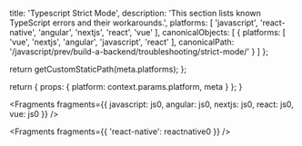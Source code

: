 
  title: 'Typescript Strict Mode',
  description: 'This section lists known TypeScript errors and their workarounds.',
  platforms: [
    'javascript',
    'react-native',
    'angular',
    'nextjs',
    'react',
    'vue'
  ],
  canonicalObjects: [
    {
      platforms: [
        'vue',
        'nextjs',
        'angular',
        'javascript',
        'react'
      ],
      canonicalPath: '/javascript/prev/build-a-backend/troubleshooting/strict-mode/'
    }
  ]
};

  return getCustomStaticPath(meta.platforms);
};

  return {
    props: {
      platform: context.params.platform,
      meta
    }
  };
}


<Fragments
  fragments={{
    javascript: js0,
    angular: js0,
    nextjs: js0,
    react: js0,
    vue: js0
  }}
/>


<Fragments fragments={{ 'react-native': reactnative0 }} />
